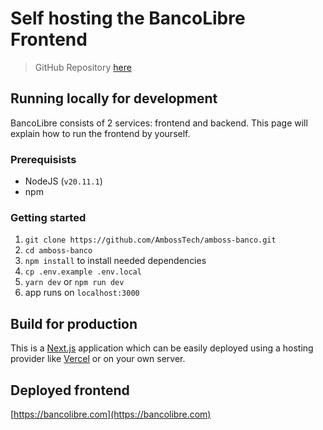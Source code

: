 # Self hosting the BancoLibre Frontend

> GitHub Repository [here](https://github.com/AmbossTech/amboss-banco)

## Running locally for development

BancoLibre consists of 2 services: frontend and backend. This page will explain how to run the frontend by yourself.

### Prerequisists

- NodeJS (`v20.11.1`)
- npm

### Getting started

1. `git clone https://github.com/AmbossTech/amboss-banco.git`
2. `cd amboss-banco`
3. `npm install` to install needed dependencies
4. `cp .env.example .env.local`
5. `yarn dev` or `npm run dev`
6. app runs on `localhost:3000`

## Build for production

This is a [Next.js](https://nextjs.org/docs/app/building-your-application/deploying) application which can be easily deployed using a hosting provider like [Vercel](https://vercel.com/new?filter=next.js) or on your own server.

## Deployed frontend

[https://bancolibre.com](https://bancolibre.com)
